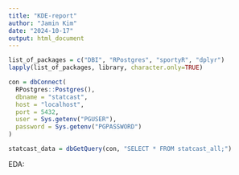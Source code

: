 ```yaml
---
title: "KDE-report"
author: "Jamin Kim"
date: "2024-10-17"
output: html_document
---
```


```r
list_of_packages = c("DBI", "RPostgres", "sportyR", "dplyr")
lapply(list_of_packages, library, character.only=TRUE)

con = dbConnect(
  RPostgres::Postgres(),
  dbname = "statcast",
  host = "localhost",
  port = 5432,
  user = Sys.getenv("PGUSER"),
  password = Sys.getenv("PGPASSWORD")
)

statcast_data = dbGetQuery(con, "SELECT * FROM statcast_all;")
```

EDA:
```r

```